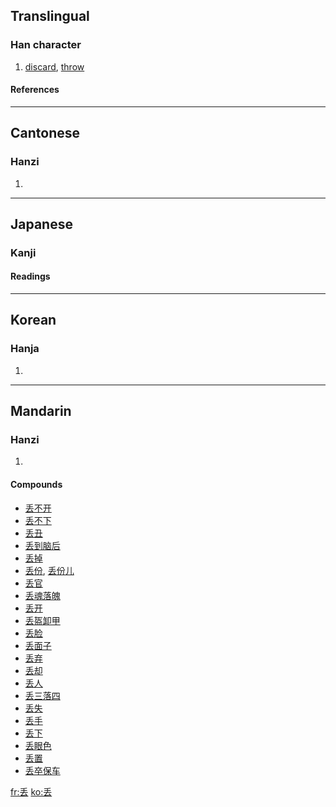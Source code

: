 {{see|丟}}<!-- may be replaced by zh-forms -->

==Translingual==
===Han character===
{{Han char|rad=丿|as=05|sn=6|four=|canj=竹土戈 (HGI)}}
# [[discard]], [[throw]]
====References====
{{Han ref|kx=0078.101|hdz=10386.030|uh=4E22|ud=20002}}
----
==Cantonese==
===Hanzi===
{{yue-hanzi|jyut=|y=diu1, diu6}}
# {{defn|Cantonese}}
----
==Japanese==
===Kanji===
{{ja-kanji|grade=|rs=丿05}}
====Readings====
{{ja-readings|on=[[ちゅう]] (chū), [[ちゅ]] (chu)|kun=[[さる]] (saru), [[なげうつ]] (nageutsu)}}
----
==Korean==
===Hanja===
{{ko-hanja|hangeul=주|rv=ju|mr=chu}}
# {{defn|Korean}}
----
==Mandarin==
===Hanzi===
{{cmn-hanzi|tra=丟|pin=diū (diu1), liàng (liang4)|wg=tiu<sup>1</sup>, liang<sup>4</sup>|y=}}
# {{defn|Mandarin}}

====Compounds====
*[[丢不开]]
*[[丢不下]]
*[[丢丑]]
*[[丢到脑后]]
*[[丢掉]]
*[[丢份]], [[丢份儿]]
*[[丢官]]
*[[丢魂落魄]]
*[[丢开]]
*[[丢盔卸甲]]
*[[丢脸]]
*[[丢面子]]
*[[丢弃]]
*[[丢却]]
*[[丢人]]
*[[丢三落四]]
*[[丢失]]
*[[丢手]]
*[[丢下]]
*[[丢眼色]]
*[[丢置]]
*[[丢卒保车]]

[[fr:丢]]
[[ko:丢]]